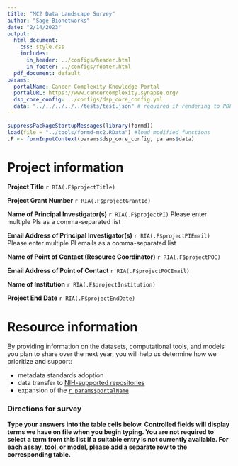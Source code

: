 ```yaml
---
title: "MC2 Data Landscape Survey"
author: "Sage Bionetworks"
date: "2/14/2023"
output:
  html_document:
    css: style.css
    includes:
      in_header: ../configs/header.html
      in_footer: ../configs/footer.html
  pdf_document: default
params:
  portalName: Cancer Complexity Knowledge Portal
  portalURL: https://www.cancercomplexity.synapse.org/
  dsp_core_config: ../configs/dsp_core_config.yml
  data: "../../../../../tests/test.json" # required if rendering to PDF
---
```


```r
suppressPackageStartupMessages(library(formd))
load(file = "../tools/formd-mc2.RData") #load modified functions
.F <- formInputContext(params$dsp_core_config, params$data)
```

# Project information

**Project Title** `r RIA(.F$projectTitle)`

**Project Grant Number** `r RIA(.F$projectGrantId)`

**Name of Principal Investigator(s)** `r RIA(.F$projectPI)`
Please enter multiple PIs as a comma-separated list

**Email Address of Principal Investigator(s)** `r RIA(.F$projectPIEmail)`
Please enter multiple PI emails as a comma-separated list

**Name of Point of Contact (Resource Coordinator)** `r RIA(.F$projectPOC)`

**Email Address of Point of Contact** `r RIA(.F$projectPOCEmail)`

**Name of Institution** `r RIA(.F$projectInstitution)`

**Project End Date** `r RIA(.F$projectEndDate)`


# Resource information

By providing information on the datasets, computational tools, and models you plan to share over the next year, you will help us determine how we prioritize and support:

- metadata standards adoption
- data transfer to [NIH-supported repositories](https://sharing.nih.gov/data-management-and-sharing-policy/sharing-scientific-data/repositories-for-sharing-scientific-data)
- expansion of the [`r params$portalName`](`r params$portalURL`)

### Directions for survey

**Type your answers into the table cells below. Controlled fields will display terms we have on file when you begin typing. You are not required to select a term from this list if a suitable entry is not currently available. For each assay, tool, or model, please add a separate row to the corresponding table.**

